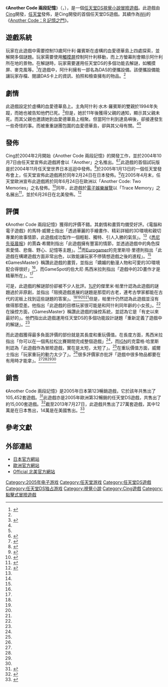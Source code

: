 {{noteTA
|G1=Games
|1=zh-cn:异色代码; zh-tw:Another Code;
|2=zh-cn:双重记忆; zh-tw:兩段記憶;
}}
{{Infobox VG
| title = Another Code 兩段記憶
| japanese = アナザーコード ２つの記憶
| english = Another Code: Two Memories
| image = File:Anothercodecover.jpg
| developer = [[Cing|Cing]]
| publisher = [[任天堂|任天堂]]
| platforms = [[任天堂DS|任天堂DS]]
| composer = 萩原誠、松尾謙二、中村優一<ref>[http://okarat.s334.xrea.com/nsdb/?itemid=118 Nintendo Software DataBase - アナザーコード ２つの記憶]{{dead link|date=2017年11月 |bot=InternetArchiveBot |fix-attempted=yes }}</ref>
| released = {{vgrelease new|JP|2005年2月24日<ref name="Official Japan">[http://zh.wikipedia.org/w/index.php?title=Another_Code_%E5%85%A9%E6%AE%B5%E8%A8%98%E6%86%B6&action=edit&redlink=1 アナザーコード ２つの記憶 - 任天堂]</ref>|EU|2005年6月24日|AU|2005年7月7日<ref>{{cite web|url=http://palgn.com.au/2586/updated-australian-release-list-04-07-05/|title=Updated Australian Release List - 04/07/05|publisher=[[PALGN|PALGN]]|date=2005-04-07|accessdate=2009-08-10|deadurl=yes|archiveurl=https://web.archive.org/web/20120307084603/http://palgn.com.au/2586/updated-australian-release-list-04-07-05/|archivedate=2012-03-07}}</ref>|NA|2005年9月26日<ref name=americanrelease/>}}
| genre = [[冒險遊戲|冒險]]、[[視覺小說|視覺小說]]
| modes = [[單人遊戲|單人]]
}}

《'''Another Code 兩段記憶'''》（{{lang-ja|アナザーコード ２つの記憶}}，{{lang en|Another Code: Two Memories}}），是一個[[任天堂DS|任天堂DS]][[視覺小說|視覺小說]][[冒險遊戲|冒險遊戲]]。此遊戲由[[Cing|Cing]]開發，[[任天堂|任天堂]]發佈，是Cing開發的首個任天堂DS遊戲。其續作為[[Wii|Wii]]的《[[Another_Code：R_記憶之門|Another Code：R 記憶之門]]》。

==遊戲系統==
玩家在此遊戲中需要控制13歲阿什利·羅賓斯在虛構的血愛德華島上四處探索，並解開多個謎題。玩家需要使用[[觸摸屏|觸摸屏]]控制阿什利移動，而上方螢幕則會顯示阿什利所在地的景物。在解謎時，玩家需要運用任天堂DS的多個功能去解謎，如觸摸屏、麥克風等。<ref name=manual>{{cite book | publisher=[[Nintendo|Nintendo]] | title=Trace Memory Instruction Booklet | year=2005 }}</ref>在遊戲中，阿什利擁有一部名為DAS的便攜設備。該便攜設備能讓玩家存檔、閱讀DAS卡上的資訊、拍照和檢查擁有的物品。<ref name="manual"/>

==劇情==
此遊戲設定於虛構的血愛德華島上。主角阿什利·水木·羅賓斯的雙親於1994年失蹤，而她也被告知他們已死。<ref name=officialsite>{{cite web |title=Trace Memory Official Site |url=http://www.tracememory.com/ |publisher=[[Nintendo|Nintendo]] |year=2005 |accessdate=2010-11-17 |archiveurl=https://web.archive.org/web/20101122230455/http://www.tracememory.com/ |archivedate=2010-11-22 |deadurl=yes }}</ref>但是，她於11年後獲得父親的通知，顯示其父親未死。而其父親也邀請她到血愛德華島上相聚。但當阿什利到達島嶼後，卻接連發生一些奇怪的事。而被重重謎團包圍的血愛德華島，卻與其父母有關。<ref name="manual"/><ref name="officialsite"/>

==發佈==
Cing於2004年2月開始《Another Code 兩段記憶》的開發工作，並於2004年10月7日由任天堂宣佈此遊戲將會以「Another」之名推出。<ref name=staffinterview>{{cite web|title=『アナザーコード ２つの記憶』開発スタッフインタビュー|url=http://www.nintendo.co.jp/nom/0503/12/index.html|publisher=Nintendo|language=ja|trans_title=Another Code: Two Memories development staff interview|date=2005-03|accessdate=2009-08-23|archive-date=2009-06-05|archive-url=https://web.archive.org/web/20090605164557/http://www.nintendo.co.jp/nom/0503/12/index.html|dead-url=no}}</ref><ref name=announce>{{cite web | title=Nintendo Announces "Another" | url=http://uk.ds.ign.com/articles/554/554900p1.html | author=Gantayat, Anoop | publisher=[[IGN|IGN]] | date=October 7, 2005 | accessdate=2009-08-23 | archive-date=2012-02-25 | archive-url=https://web.archive.org/web/20120225015119/http://uk.ds.ign.com/articles/554/554900p1.html | dead-url=no }}</ref>此遊戲的首個試玩版是於2004年11月任天堂世界日本巡迴中發佈。<ref name=nintour>{{cite web | title=Hands On: Another | url=http://uk.ds.ign.com/articles/563/563225p1.html | author=Gantayat, Anoop | publisher=[[IGN|IGN]] | date=November 4, 2004 | accessdate=2009-08-23 | archive-date=2012-02-25 | archive-url=https://web.archive.org/web/20120225015123/http://uk.ds.ign.com/articles/563/563225p1.html | dead-url=no }}</ref>於2005年1月13日的一個任天堂發布會上，任天堂宣佈此遊戲將於同年2月24日在日本發佈。<ref name=japaneserelease>{{cite web | title=Nintendo Unveils DS Plans | url=http://uk.ds.ign.com/articles/579/579487p1.html | author=Gantayat, Anoop | publisher=[[IGN|IGN]] | date=January 13, 2005 | accessdate=2009-08-23 | archive-date=2012-02-25 | archive-url=https://web.archive.org/web/20120225015128/http://uk.ds.ign.com/articles/579/579487p1.html | dead-url=no }}</ref>在2005年4月末，任天堂歐洲宣布此遊戲將於同年6月24日在歐洲以「Another Code: Two Memories」之名發佈。<ref name=europerelease>{{cite web | title=Nintendo Confirms Another Code | url=http://uk.ds.ign.com/articles/607/607909p1.html | author=Harris, Craig | publisher=[[IGN|IGN]] | date=April 26, 2005 | accessdate=2009-08-23 | authorlink=Craig Harris (journalist) | archive-date=2012-02-25 | archive-url=https://web.archive.org/web/20120225015106/http://uk.ds.ign.com/articles/607/607909p1.html | dead-url=no }}</ref>同年，此遊戲於[[E3电子娱乐展|電子娛樂展覽]]以「Trace Memory」之名展出<ref name=e3>{{cite web | title=E3 2005: Trace Memory Impressions | url=http://uk.ds.ign.com/articles/618/618066p1.html | author=Harris, Craig | publisher=[[IGN|IGN]] | date=May 20, 2005 | accessdate=2009-08-23 | authorlink=Craig Harris (journalist) | archive-date=2012-02-25 | archive-url=https://web.archive.org/web/20120225015112/http://uk.ds.ign.com/articles/618/618066p1.html | dead-url=no }}</ref>，並於6月26日在北美發佈。<ref name=americanrelease>{{cite web |title=Trace Memory at Nintendo |url=http://www.nintendo.com/games/detail/909a0218-3a62-4d6f-a290-cb07ff26fa3c |publisher=[[Nintendo|Nintendo]] |accessdate=November 18, 2010 |archiveurl=https://web.archive.org/web/20101123012302/http://www.nintendo.com/games/detail/909a0218-3a62-4d6f-a290-cb07ff26fa3c |archivedate=2010-11-23 |deadurl=yes }}</ref>

==評價==
{{VG Reviews
| GR = 72.55%<ref>{{cite web |title= Another Code: Two Memories |url= http://www.gamerankings.com/ds/924898-trace-memory/index.html |work= GameRankings |date=  |accessdate= 2011-06-23 |archive-date= 2010-11-15 |archive-url= https://web.archive.org/web/20101115020858/http://www.gamerankings.com/ds/924898-trace-memory/index.html |dead-url= no }}</ref>
| MC = 70/100<ref>{{cite web |title= Another Code: Two Memories |url= http://www.metacritic.com/game/ds/trace-memory |work= Metacritic |publisher= CBS Interactive Inc. |date=  |accessdate= 2011-06-23 |archive-date= 2011-06-03 |archive-url= https://web.archive.org/web/20110603060708/http://www.metacritic.com/game/ds/trace-memory |dead-url= no }}</ref>
| 1UP = C+<ref name=1upreview>{{cite web |url=http://www.1up.com/do/reviewPage?cId=3144099&did=1 |title=Trace Memory Review |date=September 26, 2005 |publisher=[[1UP.com|1UP.com]] |author=Parish, Jeremy |accessdate=November 17, 2010 |archive-url=https://web.archive.org/web/20100105162117/http://www.1up.com/do/reviewPage?cId=3144099&did=1 |archive-date=2010-01-05 |dead-url=yes }}</ref>
| CVG = 7.8/10<ref name=cvgreview>{{cite web | url=http://www.computerandvideogames.com/game.php?id=7843 | title=Another Code: Two Memories | date=August 15, 2005 | publisher=[[Computer_and_Video_Games|CVG]] | author=Wales, Matt | accessdate=November 17, 2010 | archive-date=2011-04-26 | archive-url=https://web.archive.org/web/20110426183148/http://www.computerandvideogames.com/game.php?id=7843 | dead-url=no }}</ref>
| EuroG = 7/10<ref name=eurogamerreview>{{cite web | url=http://www.eurogamer.net/game/another-code-two-memories-ds | title=Another Code: Two Memories Review | date=June 27, 2005 | publisher=[[Eurogamer|Eurogamer]] | author=Reed, Kristan | accessdate=November 17, 2010 | deadurl=yes | archiveurl=https://web.archive.org/web/20100617044429/http://www.eurogamer.net/game/another-code-two-memories-ds | archivedate=2010年6月17日 }}</ref>
| GMaster = 83%<ref name=gamesmasterreview>{{cite web |author=Gamesmaster Staff |date=July 8, 2005 |archiveurl=https://web.archive.org/web/20051218083941/http://www.gamesradar.com/?pagetypeid=2&articleid=36514&subsectionid=1608 |archivedate=2005-12-18 |url=http://www.gamesradar.com/?pagetypeid=2&articleid=36514&subsectionid=1608 |title=Another Code: Two Memories |work=[[GamesMaster_(magazine)|GamesMaster]] |accessdate=November 19, 2010 |deadurl=yes }}</ref>
| GSpot = 7.2/10<ref name=gamespotreview>{{cite web | url=http://www.gamespot.com/ds/adventure/another/index.html | title=Trace Memory Review | date=September 26, 2005 | publisher=[[Gamespot|Gamespot]] | author=Massimilla, Betheny | accessdate=November 17, 2010 | archive-date=2011-08-20 | archive-url=https://web.archive.org/web/20110820022600/http://www.gamespot.com/ds/adventure/another/index.html | dead-url=no }}</ref>
| IGN = 6/10<ref name=ignreview>{{cite web |url=http://ds.ign.com/objects/707/707312.html |title=Trace Memory Review |date=September 22, 2005 |publisher=[[IGN|IGN]] |author=Harris, Craig |accessdate=November 17, 2010 |archiveurl=https://web.archive.org/web/20101212004240/http://ds.ign.com/objects/707/707312.html |archivedate=2010-12-12 |deadurl=no }}</ref>
| rev1 = [[The_Cincinnati_Enquirer|The Cincinnati Enquirer]]
| rev1Score = 78/100<ref name=cinreview>{{cite web |last=Hrusack |first=PJ |date=January 11, 2006 |archiveurl=https://web.archive.org/web/20060207050539/http://www.cinweekly.com/apps/pbcs.dll/article?AID=%2F20060111%2FENT09%2F601110350%2F1063 |archivedate=2006-02-07 |url=http://www.cinweekly.com/apps/pbcs.dll/article?AID=/20060111/ENT09/601110350/1063 |title=Player 1: A DS Double Whammy |work=[[The_Cincinnati_Enquirer|The Cincinnati Enquirer]] |accessdate=November 18, 2010 |deadurl=yes }}</ref>
| rev2 = [[The_Sydney_Morning_Herald|The Sydney Morning Herald]]
| rev2Score = 4/5<ref name=sydneyreview>{{cite web | url=http://www.smh.com.au/news/games/absorbing-adventure/2005/08/02/1122748642541.html | title=Absorbing Adventure | date=August 5, 2005 | publisher=[[The_Sydney_Morning_Herald|The Sydney Morning Herald]] | author=Hill, Jason | accessdate=November 19, 2010 | archive-date=2012-11-07 | archive-url=https://web.archive.org/web/20121107094231/http://www.smh.com.au/news/games/absorbing-adventure/2005/08/02/1122748642541.html | dead-url=no }}</ref>
}}

《Another Code 兩段記憶》獲得的評價不錯。其劇情和畫質均備受好評。《電腦和電子遊戲》的馬特·威爾士指出「透過華麗的手繪畫作、精彩詳細的3D環境和親切專業的故事情節，此遊戲成功製作一個輕鬆、獨特、引人入勝的氣氛」。<ref name=cvgreview/>《[[悉尼先驱晨报|悉尼先驱晨报]]》的賈森·希爾則指出「此遊戲擁有豐富的情節，並透過遊戲中的角色探索愛情、悲傷、野心、記憶等主題」。<ref name=sydneyreview/>而[[Eurogamer|Eurogamer]]的克里斯坦·里德則指出「此遊戲在構建遊戲方面非常出色，以致能讓玩家不停猜想遊戲之後的進程」。<ref name=eurogamerreview/>《GamesMaster》稱讚此遊戲的畫質，並指出「嬌媚的動漫人物和可愛的3D環境配合得很好」<ref name=gamesmasterreview/>，而GameSpot的伯大尼·馬西米拉則指出「遊戲中的2D畫作才是精華所在」。<ref name=gamespotreview/>

可是，此遊戲的解謎部份卻被不少人批評。[[1UP.com|1UP]]的傑里米·帕里什認為此遊戲的謎題過於非原創，並指出「阻撓遊戲進展的謎題是那麼的古老，連考古學家都能在古代的泥板上找到這些謎題的答案」。<ref name=cvgreview/><ref name=gamesmasterreview/><ref name=ignreview/><ref name=ignreview/>但是，帕里什仍然認為此遊戲並沒有做得那麼差。他指出「此遊戲的目標玩家很可能是和阿什利同年齡的小女孩」。<ref name=1upreview/>在操控方面，《GamesMaster》稱讚此遊戲的操控系統，並認為它是「有史以來最好的」。他們指出此遊戲運用任天堂DS的多個功能設計謎題「重新定義了遊戲中的解謎」。<ref name=gamesmasterreview/>

而此遊戲獲得最多負面評價的部份就是其長度和重玩價值。在長度方面，馬西米拉指出「你可以在一個馬拉松比賽期間完成整個遊戲」<ref name=gamespotreview/>，而[[IGN|IGN]]的克雷格·哈里斯則認為「此遊戲作為冒險遊戲，實在是太短，太短了」。<ref name=ignreview/>在重玩價值方面，威爾士指出「玩家重玩的動力太少了」。<ref name=cvgreview/>很多評價家亦批評「遊戲中很多物品都要在有用時才能拿」。<ref name=cvgreview/><ref name=eurogamerreview/><ref name=gamesmasterreview/><ref name=ignreview/>

==銷售==
《Another Code 兩段記憶》是2005年日本第123暢銷遊戲，它於該年共售出了105,452套遊戲。<ref name="mc500">{{cite web |title=Media Create Top 500 2005 |url=http://geimin.net/da/db/2005_ne_fa/index.php |publisher=Geimin.net |accessdate=2009-01-26 |archiveurl=https://web.archive.org/web/20090127020408/http://geimin.net/da/db/2005_ne_fa/index.php |archivedate=2009-01-27 |deadurl=yes }}</ref>此遊戲亦是2005年歐洲第32暢銷的任天堂DS遊戲，共售出了約15,000套遊戲。<ref name=europesales>{{cite web | url=http://www.eurogamer.net/articles/a_2005salesreview_pt2 | title=2005 UK Sales Review | date=May 4, 2006 | publisher=[[Eurogamer|Eurogamer]] | author=Reed, Christian | accessdate=November 19, 2010 | archive-date=2016-12-22 | archive-url=https://web.archive.org/web/20161222221658/http://www.eurogamer.net/articles/a_2005salesreview_pt2 | dead-url=no }}</ref>截至2013年7月27日，此遊戲共售出了27萬套遊戲，其中12萬是在日本售出，14萬是在美國售出。<ref>{{cite web|url=http://www.vgchartz.com/game/2519/trace-memory/|title=Trace Memory|publisher=VGchartz|date=2013-07-27|accessdate=2013-08-11|archive-date=2013-07-29|archive-url=https://web.archive.org/web/20130729232816/http://www.vgchartz.com/game/2519/trace-memory|dead-url=no}}</ref>

==參考文獻==
{{reflist|2}}

==外部連結==
* [http://www.nintendo.co.jp/ds/anoj 日本官方網站]{{Wayback|url=http://www.nintendo.co.jp/ds/anoj |date=20130828161912 }}
* [http://www.nintendo.co.uk/NOE/en_GB/games/nds/another_code_two_memories_3052.html 歐洲官方網站]
* [https://web.archive.org/web/20051013054733/http://www.tracememory.com/ Official 北美官方網站]

{{Cing遊戲系列}}
{{任天堂游戏系列}}

[[Category:2005年电子游戏|Category:2005年电子游戏]]
[[Category:任天堂游戏|Category:任天堂游戏]]
[[Category:任天堂DS遊戲|Category:任天堂DS遊戲]]
[[Category:任天堂DS独占游戏|Category:任天堂DS独占游戏]]
[[Category:視覺小說|Category:視覺小說]]
[[Category:Cing遊戲|Category:Cing遊戲]]
[[Category:點擊式冒險遊戲|Category:點擊式冒險遊戲]]